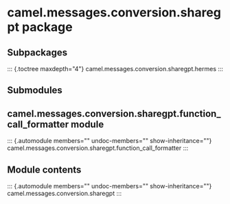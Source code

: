 # camel.messages.conversion.sharegpt package

## Subpackages

::: {.toctree maxdepth="4"}
camel.messages.conversion.sharegpt.hermes
:::

## Submodules

## camel.messages.conversion.sharegpt.function_call_formatter module

::: {.automodule members="" undoc-members="" show-inheritance=""}
camel.messages.conversion.sharegpt.function_call_formatter
:::

## Module contents

::: {.automodule members="" undoc-members="" show-inheritance=""}
camel.messages.conversion.sharegpt
:::
